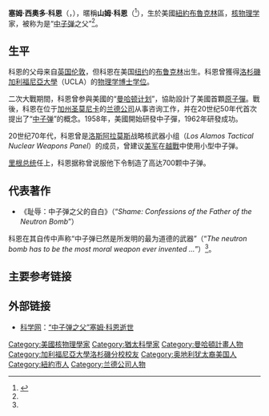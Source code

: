 '''塞姆·西奧多·科恩'''（{{lang-en|Samuel Theodore Cohen}}，{{bd|1921年|1月25日|2010年|11月28日|catIdx=Cohen}}），暱稱'''山姆·科恩'''（{{lang|en|Sam Cohen}}<ref name="华尔街日报 科恩">{{cite web |url=http://online.wsj.com/article/SB10001424052748703994904575647123407618324.html |title=Neutron Bomb Was His Life's Mission |publisher=[[华尔街日报|华尔街日报]] |date=2010-09-07 |author=Stephen Miller |format=html |accessdate=2010年10月2日 |language=en |archive-date=2012-11-11 |archive-url=https://web.archive.org/web/20121111045706/http://online.wsj.com/article/SB10001424052748703994904575647123407618324.html |dead-url=no }}</ref>），生於美國[[紐約|紐約]][[布魯克林|布魯克林]]區，[[核物理学|核物理学]]家，被称为是“[[中子弹|中子弹]]之父”<ref name="华尔街日报 科恩"/>。

==生平==
科恩的父母来自[[英国|英国]][[伦敦|伦敦]]，但科恩在美国[[纽约|纽约]]的[[布鲁克林|布鲁克林]]出生。科恩曾獲得[[洛杉磯加利福尼亞大學|洛杉磯加利福尼亞大學]]（UCLA）的[[物理学|物理学]][[博士学位|博士学位]]。

二次大戰期間，科恩曾参與美國的“[[曼哈顿计划|曼哈顿计划]]”，協助設計了美國首顆[[原子彈|原子彈]]。戰後，科恩在位于[[加州|加州]][[圣莫尼卡|圣莫尼卡]]的[[兰德公司|兰德公司]]从事咨询工作，并在20世纪50年代首次提出了“[[中子弹|中子弹]]”的概念。1958年，美國開始研發中子彈，1962年研發成功。

20世纪70年代，科恩曾是[[洛斯阿拉莫斯|洛斯阿拉莫斯]]战略核武器小组（''Los Alamos Tactical Nuclear Weapons Panel''）的成员，曾建议[[美军|美军]]在[[越戰|越戰]]中使用小型中子弹。

[[里根|里根]][[美国总统|总统]]任上，科恩据称曾说服他下令制造了高达700颗中子弹。

==代表著作==
* 《耻辱：中子弹之父的自白》（“''Shame: Confessions of the Father of the Neutron Bomb''”）

科恩在其自传中声称“中子弹已然是所发明的最为道德的武器”（“''The neutron bomb has to be the most moral weapon ever invented ...''”）<ref name="华尔街日报 科恩"/>。

==主要参考链接==
{{reflist}}

==外部链接==
* [[科学网|科学网]]：[http://news.sciencenet.cn/htmlnews/2010/12/240944.shtm “中子弹之父”塞姆·科恩逝世] {{Wayback|url=http://news.sciencenet.cn/htmlnews/2010/12/240944.shtm |date=20200930033828 }}

{{Authority control}}
{{DEFAULTSORT:Cohen, Samuel}}
[[Category:美國核物理學家|Category:美國核物理學家]]
[[Category:猶太科學家|Category:猶太科學家]]
[[Category:曼哈頓計畫人物|Category:曼哈頓計畫人物]]
[[Category:加利福尼亞大學洛杉磯分校校友|Category:加利福尼亞大學洛杉磯分校校友]]
[[Category:奥地利犹太裔美国人|Category:奥地利犹太裔美国人]]
[[Category:紐約市人|Category:紐約市人]]
[[Category:兰德公司人物|Category:兰德公司人物]]